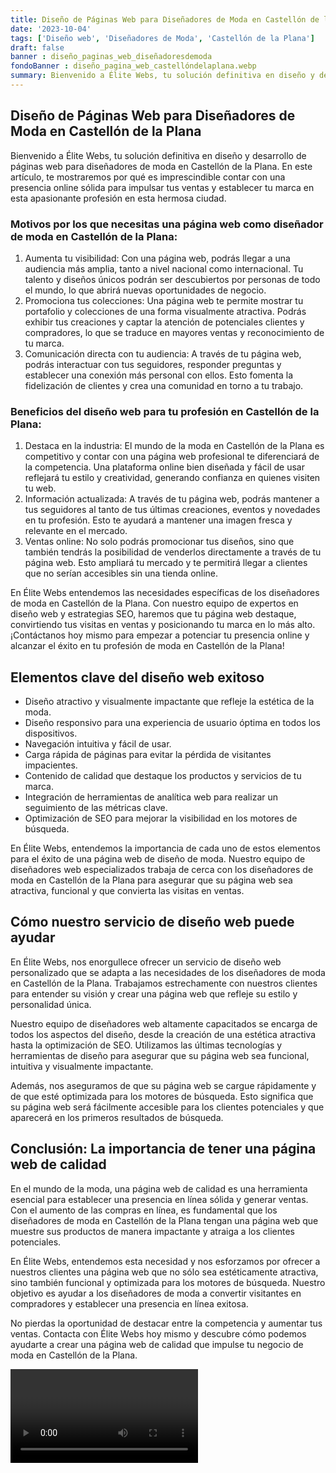 ```yaml
---
title: Diseño de Páginas Web para Diseñadores de Moda en Castellón de la Plana
date: '2023-10-04'
tags: ['Diseño web', 'Diseñadores de Moda', 'Castellón de la Plana']
draft: false
banner : diseño_paginas_web_diseñadoresdemoda
fondoBanner : diseño_pagina_web_castellóndelaplana.webp
summary: Bienvenido a Élite Webs, tu solución definitiva en diseño y desarrollo de páginas web para diseñadores de moda en Castellón de la Plana. En este artículo, te mostraremos por qué es imprescindible contar con una presencia online sólida para impulsar tus ventas y establecer tu marca en esta apasionante profesión en esta hermosa ciudad.
---
```


## Diseño de Páginas Web para Diseñadores de Moda en Castellón de la Plana

Bienvenido a Élite Webs, tu solución definitiva en diseño y desarrollo de páginas web para diseñadores de moda en Castellón de la Plana. En este artículo, te mostraremos por qué es imprescindible contar con una presencia online sólida para impulsar tus ventas y establecer tu marca en esta apasionante profesión en esta hermosa ciudad.

### Motivos por los que necesitas una página web como diseñador de moda en Castellón de la Plana:
1. Aumenta tu visibilidad: Con una página web, podrás llegar a una audiencia más amplia, tanto a nivel nacional como internacional. Tu talento y diseños únicos podrán ser descubiertos por personas de todo el mundo, lo que abrirá nuevas oportunidades de negocio.
2. Promociona tus colecciones: Una página web te permite mostrar tu portafolio y colecciones de una forma visualmente atractiva. Podrás exhibir tus creaciones y captar la atención de potenciales clientes y compradores, lo que se traduce en mayores ventas y reconocimiento de tu marca.
3. Comunicación directa con tu audiencia: A través de tu página web, podrás interactuar con tus seguidores, responder preguntas y establecer una conexión más personal con ellos. Esto fomenta la fidelización de clientes y crea una comunidad en torno a tu trabajo.

### Beneficios del diseño web para tu profesión en Castellón de la Plana:
1. Destaca en la industria: El mundo de la moda en Castellón de la Plana es competitivo y contar con una página web profesional te diferenciará de la competencia. Una plataforma online bien diseñada y fácil de usar reflejará tu estilo y creatividad, generando confianza en quienes visiten tu web.
2. Información actualizada: A través de tu página web, podrás mantener a tus seguidores al tanto de tus últimas creaciones, eventos y novedades en tu profesión. Esto te ayudará a mantener una imagen fresca y relevante en el mercado.
3. Ventas online: No solo podrás promocionar tus diseños, sino que también tendrás la posibilidad de venderlos directamente a través de tu página web. Esto ampliará tu mercado y te permitirá llegar a clientes que no serían accesibles sin una tienda online.

En Élite Webs entendemos las necesidades específicas de los diseñadores de moda en Castellón de la Plana. Con nuestro equipo de expertos en diseño web y estrategias SEO, haremos que tu página web destaque, convirtiendo tus visitas en ventas y posicionando tu marca en lo más alto. ¡Contáctanos hoy mismo para empezar a potenciar tu presencia online y alcanzar el éxito en tu profesión de moda en Castellón de la Plana!

<GifSeo />

<Cta />

## Elementos clave del diseño web exitoso

- Diseño atractivo y visualmente impactante que refleje la estética de la moda.
- Diseño responsivo para una experiencia de usuario óptima en todos los dispositivos.
- Navegación intuitiva y fácil de usar.
- Carga rápida de páginas para evitar la pérdida de visitantes impacientes.
- Contenido de calidad que destaque los productos y servicios de tu marca.
- Integración de herramientas de analítica web para realizar un seguimiento de las métricas clave.
- Optimización de SEO para mejorar la visibilidad en los motores de búsqueda.

En Élite Webs, entendemos la importancia de cada uno de estos elementos para el éxito de una página web de diseño de moda. Nuestro equipo de diseñadores web especializados trabaja de cerca con los diseñadores de moda en Castellón de la Plana para asegurar que su página web sea atractiva, funcional y que convierta las visitas en ventas.

## Cómo nuestro servicio de diseño web puede ayudar

En Élite Webs, nos enorgullece ofrecer un servicio de diseño web personalizado que se adapta a las necesidades de los diseñadores de moda en Castellón de la Plana. Trabajamos estrechamente con nuestros clientes para entender su visión y crear una página web que refleje su estilo y personalidad única.

Nuestro equipo de diseñadores web altamente capacitados se encarga de todos los aspectos del diseño, desde la creación de una estética atractiva hasta la optimización de SEO. Utilizamos las últimas tecnologías y herramientas de diseño para asegurar que su página web sea funcional, intuitiva y visualmente impactante.

Además, nos aseguramos de que su página web se cargue rápidamente y de que esté optimizada para los motores de búsqueda. Esto significa que su página web será fácilmente accesible para los clientes potenciales y que aparecerá en los primeros resultados de búsqueda.

## Conclusión: La importancia de tener una página web de calidad

En el mundo de la moda, una página web de calidad es una herramienta esencial para establecer una presencia en línea sólida y generar ventas. Con el aumento de las compras en línea, es fundamental que los diseñadores de moda en Castellón de la Plana tengan una página web que muestre sus productos de manera impactante y atraiga a los clientes potenciales.

En Élite Webs, entendemos esta necesidad y nos esforzamos por ofrecer a nuestros clientes una página web que no sólo sea estéticamente atractiva, sino también funcional y optimizada para los motores de búsqueda. Nuestro objetivo es ayudar a los diseñadores de moda a convertir visitantes en compradores y establecer una presencia en línea exitosa.

No pierdas la oportunidad de destacar entre la competencia y aumentar tus ventas. Contacta con Élite Webs hoy mismo y descubre cómo podemos ayudarte a crear una página web de calidad que impulse tu negocio de moda en Castellón de la Plana.

<Video />

<CtaBot job='Diseñadores de Moda' city='Castellón de la Plana'/>

<Gmaps query='Castellón de la Plana+españa+maps' />